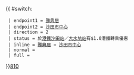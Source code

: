 {{ #switch: {{{format|}}}
  | endpoint1 = [[雅典居]]
  | endpoint2 = [[沙田市中心]]
  | direction = 2
  | status = 於[[港鐵]][[沙田站]]／[[大水坑站]]有$1.0港鐵轉乘優惠
  | inline = [[雅典居]] ↔ [[沙田市中心]]
  | normal =
  | full =
}}<noinclude>[[category:新界專線小巴路線模板|810]]</noinclude>